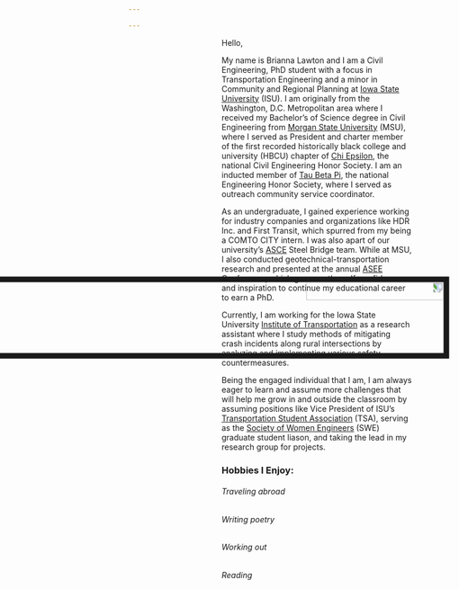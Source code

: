 ```yaml
---

---
```



<!-- <link rel="stylesheet" href="styles.css" type="text/css"> -->

<img src="headshot/professional_headshot.JPG" style="transform: rotate(90deg); width:25%; border:10px solid; margin-right: 20px" align="left">

Hello,

My name is Brianna Lawton and I am a Civil Engineering, PhD student with a focus in Transportation Engineering and a minor in Community and Regional Planning at [Iowa State University](https://www.iastate.edu/) (ISU). I am originally from the Washington, D.C. Metropolitan area where I received my Bachelor’s of Science degree in Civil Engineering from [Morgan State University](https://www.morgan.edu/) (MSU), where I served as President and charter member of the first recorded historically black college and university (HBCU) chapter of [Chi Epsilon](http://www.chi-epsilon.org/xewebgeneral2/), the national Civil Engineering Honor Society. I am an inducted member of [Tau Beta Pi](https://www.tbp.org/home.cfm), the national Engineering Honor Society, where I served as outreach community service coordinator.

As an undergraduate, I gained experience working for industry companies and organizations like HDR Inc. and First Transit, which spurred from my being a COMTO CITY intern. I was also apart of our university's [ASCE](https://www.aisc.org/education/university-programs/student-steel-bridge-competition/) Steel Bridge team. While at MSU, I also conducted geotechnical-transportation research and presented at the annual [ASEE](https://www.asee.org/) Conference, which gave me the self-confidence and inspiration to continue my educational career to earn a PhD.  

Currently, I am working for the Iowa State University [Institute of Transportation](https://intrans.iastate.edu/) as a research assistant where I study methods of mitigating crash incidents along rural intersections by analyzing and implementing various safety countermeasures.

Being the engaged individual that I am, I am always eager to learn and assume more challenges that will help me grow in and outside the classroom by assuming positions like Vice President of ISU’s [Transportation Student Association](http://www.tsa.stuorg.iastate.edu/) (TSA), serving as the [Society of Women Engineers](https://isugradswe.weebly.com/) (SWE) graduate student liason, and taking the lead in my research group for projects.

### **Hobbies I Enjoy:**
###### *Traveling abroad*
###### *Writing poetry*
###### *Working out*
###### *Reading*
